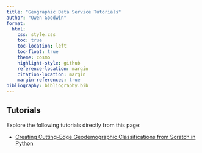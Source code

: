 ```yaml
---
title: "Geographic Data Service Tutorials"
author: "Owen Goodwin"
format:
  html:
    css: style.css
    toc: true
    toc-location: left
    toc-float: true
    theme: cosmo
    highlight-style: github
    reference-location: margin
    citation-location: margin
    margin-references: true
bibliography: bibliography.bib
---
```


## Tutorials 

Explore the following tutorials directly from this page:

- [Creating Cutting-Edge Geodemographic Classifications from Scratch in Python](creatinggeodem.ipynb)